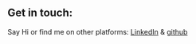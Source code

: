 ## Get in touch:


Say Hi or find me on other platforms: [LinkedIn](https://www.linkedin.com/in/kais-temimi-a50377202/) & [github](https://github.com/kaistemimi)